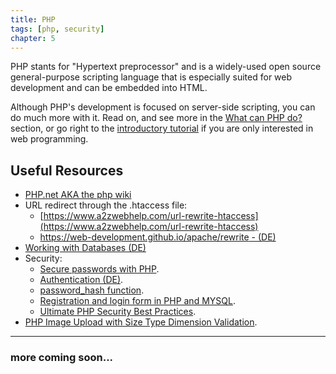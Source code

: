 ```yaml
---
title: PHP
tags: [php, security]
chapter: 5
---
```


PHP stants for "Hypertext preprocessor" and is a widely-used open source general-purpose scripting language that is especially suited for web development and can be embedded into HTML.

Although PHP's development is focused on server-side scripting, you can do much more with it. Read on, and see more in the [What can PHP do?](https://www.php.net/manual/en/intro-whatcando.php) section, or go right to the [introductory tutorial](https://www.php.net/manual/en/tutorial.php) if you are only interested in web programming.

## Useful Resources

- [PHP.net AKA the php wiki](https://php.net)
- URL redirect through the .htaccess file:
  - [https://www.a2zwebhelp.com/url-rewrite-htaccess](https://www.a2zwebhelp.com/url-rewrite-htaccess)
  - [https://web-development.github.io/apache/rewrite - (DE)](https://web-development.github.io/apache/rewrite)
- [Working with Databases (DE)](https://web-development.github.io/php-db-schreiben)
- Security:
  - [Secure passwords with PHP](https://thisinterestsme.com/secure-passwords-with-php).
  - [Authentication (DE)](https://web-development.github.io/security/a2-auth).
  - [password_hash function](https://www.php.net/manual/de/function.password-hash.php).
  - [Registration and login form in PHP and MYSQL](https://technosmarter.com/php/registration-and-login-form-in-php-and-mysql).
  - [Ultimate PHP Security Best Practices](https://www.cloudways.com/blog/php-security).
- [PHP Image Upload with Size Type Dimension Validation](https://phppot.com/php/php-image-upload-with-size-type-dimension-validation).

---

### more coming soon...
